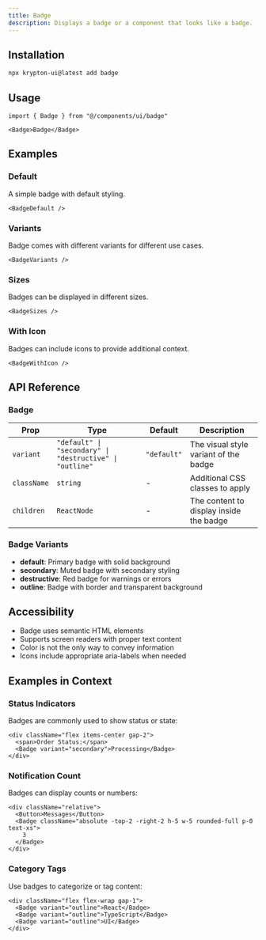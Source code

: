 ```yaml
---
title: Badge
description: Displays a badge or a component that looks like a badge.
---
```


## Installation

```bash
npx krypton-ui@latest add badge
```

## Usage

```tsx
import { Badge } from "@/components/ui/badge"
```

```tsx
<Badge>Badge</Badge>
```

## Examples

### Default

A simple badge with default styling.

<CodePreview>

```tsx
<BadgeDefault />
```

</CodePreview>

### Variants

Badge comes with different variants for different use cases.

<CodePreview>

```tsx
<BadgeVariants />
```

</CodePreview>

### Sizes

Badges can be displayed in different sizes.

<CodePreview>

```tsx
<BadgeSizes />
```

</CodePreview>

### With Icon

Badges can include icons to provide additional context.

<CodePreview>

```tsx
<BadgeWithIcon />
```

</CodePreview>

## API Reference

### Badge

| Prop | Type | Default | Description |
| --- | --- | --- | --- |
| `variant` | `"default" \| "secondary" \| "destructive" \| "outline"` | `"default"` | The visual style variant of the badge |
| `className` | `string` | - | Additional CSS classes to apply |
| `children` | `ReactNode` | - | The content to display inside the badge |

### Badge Variants

- **default**: Primary badge with solid background
- **secondary**: Muted badge with secondary styling
- **destructive**: Red badge for warnings or errors
- **outline**: Badge with border and transparent background

## Accessibility

- Badge uses semantic HTML elements
- Supports screen readers with proper text content
- Color is not the only way to convey information
- Icons include appropriate aria-labels when needed

## Examples in Context

### Status Indicators

Badges are commonly used to show status or state:

```tsx
<div className="flex items-center gap-2">
  <span>Order Status:</span>
  <Badge variant="secondary">Processing</Badge>
</div>
```

### Notification Count

Badges can display counts or numbers:

```tsx
<div className="relative">
  <Button>Messages</Button>
  <Badge className="absolute -top-2 -right-2 h-5 w-5 rounded-full p-0 text-xs">
    3
  </Badge>
</div>
```

### Category Tags

Use badges to categorize or tag content:

```tsx
<div className="flex flex-wrap gap-1">
  <Badge variant="outline">React</Badge>
  <Badge variant="outline">TypeScript</Badge>
  <Badge variant="outline">UI</Badge>
</div>
```